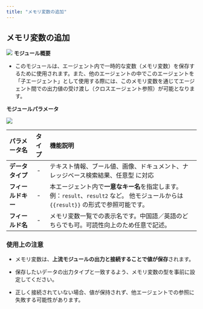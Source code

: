 ```yaml
---
title: "メモリ変数の追加"
---
```


## メモリ変数の追加

<img
  src="/images/32.png"
/>
**モジュール概要**

* このモジュールは、エージェント内で一時的な変数（メモリ変数）を保存するために使用されます。また、他のエージェントの中でこのエージェントを「子エージェント」として使用する際には、このメモリ変数を通じてエージェント間での出力値の受け渡し（クロスエージェント参照）が可能となります。



**モジュールパラメータ**

<img
  src="/images/33.png"
/>


| パラメータ名      | タイプ | 機能説明                                                                                      |
| :------------------------------ | :------: | :-------------------------------------------------- |
| **データタイプ**  | -   | テキスト情報、ブール値、画像、ドキュメント、ナレッジベース検索結果、任意型 に対応                                                 |
| **フィールドキー** | -   | 本エージェント内で**一意なキー名**を指定します。例：`result`、`result2` など。&#xA;他モジュールからは `{{result}}` の形式で参照可能です。 |
| **フィールド名**  | -   | メモリ変数一覧での表示名です。中国語／英語のどちらでも可。可読性向上のため任意で記述。                                               |

### 使用上の注意

* メモリ変数は、**上流モジュールの出力と接続することで値が保存**されます。

* 保存したいデータの出力タイプと一致するよう、メモリ変数の型を事前に設定してください。

* 正しく接続されていない場合、値が保持されず、他エージェントでの参照に失敗する可能性があります。

